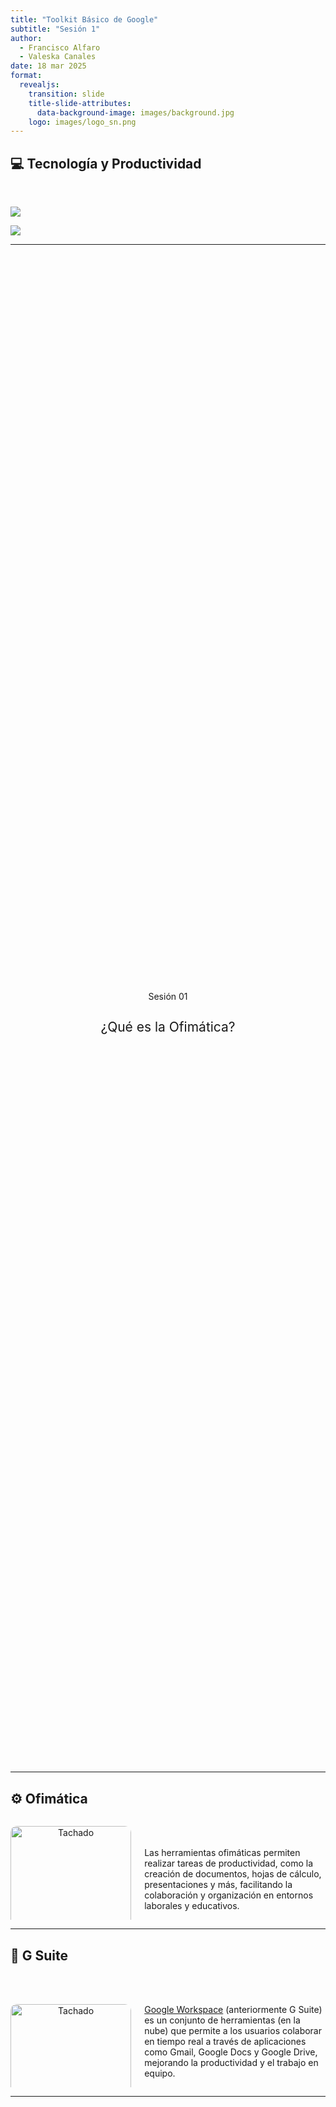```yaml
---
title: "Toolkit Básico de Google"
subtitle: "Sesión 1"
author: 
  - Francisco Alfaro
  - Valeska Canales
date: 18 mar 2025
format: 
  revealjs:
    transition: slide
    title-slide-attributes: 
      data-background-image: images/background.jpg
    logo: images/logo_sn.png
---
```


## 💻 Tecnología y Productividad {background-image="images/background.jpg" background-opacity="0.25"}

::: r-stack
<br>

![](images/intro_01.jpg){.fragment .fade-in-then-out fig-align="left"}

![](images/intro_02.jpg){.fragment fig-align="right"}
:::

------------------------------------------------------------------------

##  {background-image="images/background_slides3.png" background-opacity="0.3"}

::: {style="display: flex; justify-content: center; align-items: center; height: 60vh; flex-direction: column; text-align: center;"}
[Sesión 01]{style="font-size: 1em"}

[¿Qué es la Ofimática?]{style="font-size: 1.5em"}
:::

------------------------------------------------------------------------

## ⚙️ Ofimática {background-image="images/background.jpg" background-opacity="0.25"}

::: columns
::: {.column width="40%"}
::: {style="text-align: center;"}
<img src="images/ofimatica.png" alt="Tachado" style="width: 100%; border-radius: 10px;"/>
:::
:::

::: {.column .incremental width="60%"}
<br><br> Las herramientas ofimáticas permiten realizar tareas de productividad, como la creación de documentos, hojas de cálculo, presentaciones y más, facilitando la colaboración y organización en entornos laborales y educativos.
:::
:::

------------------------------------------------------------------------

## 💼 G Suite {background-image="images/background.jpg" background-opacity="0.25"}

::: columns
::: {.column width="40%"}
::: {style="text-align: center;"}
<br><br> <img src="images/gsuite.png" alt="Tachado" style="width: 100%; border-radius: 10px;"/>
:::
:::

::: {.column .incremental width="60%"}
<br><br> [Google Workspace](https://workspace.google.com/) (anteriormente G Suite) es un conjunto de herramientas (en la nube) que permite a los usuarios colaborar en tiempo real a través de aplicaciones como Gmail, Google Docs y Google Drive, mejorando la productividad y el trabajo en equipo.
:::
:::

------------------------------------------------------------------------

##  {background-image="images/background_slides3.png" background-opacity="0.3"}

::: {style="display: flex; justify-content: center; align-items: center; height: 60vh; flex-direction: column; text-align: center;"}
[Sesión 01]{style="font-size: 1em"}

[G-Suite: Primeros Pasos]{style="font-size: 1.5em"}
:::

------------------------------------------------------------------------

## 📧 Google Email (Gmail) {background-image="images/background.jpg" background-opacity="0.25"}

::: columns
::: {.column width="40%"}
::: {style="text-align: center;"}
<br> <img src="images/email.png" alt="Tachado" style="width: 100%; border-radius: 10px;"/>
:::
:::

::: {.column .incremental width="60%"}
<br><br> [Gmail](https://mail.google.com/) es el servicio de correo electrónico de Google, conocido por su interfaz amigable, gran capacidad de almacenamiento y su integración con otras aplicaciones de Google, permitiendo una gestión eficiente de los correos electrónicos.
:::
:::

------------------------------------------------------------------------

## 📅 Google Calendar {background-image="images/background.jpg" background-opacity="0.25"}

::: columns
::: {.column width="40%"}
::: {style="text-align: center;"}
<br> <img src="images/calendar.png" alt="Tachado" style="width: 100%; border-radius: 10px;"/>
:::
:::

::: {.column .incremental width="60%"}
<br><br> [Google Calendar](https://calendar.google.com/) es una herramienta para gestionar el tiempo y organizar eventos, reuniones y tareas. Permite programar recordatorios y compartir calendarios con otros usuarios, optimizando la coordinación de actividades.
:::
:::

------------------------------------------------------------------------

## ☁️ Google Drive {background-image="images/background.jpg" background-opacity="0.25"}

::: columns
::: {.column width="40%"}
::: {style="text-align: center;"}
<br> <img src="images/drive.png" alt="Tachado" style="width: 100%; border-radius: 10px;"/>
:::
:::

::: {.column .incremental width="60%"}
<br><br> [Google Drive](https://drive.google.com/drive/folders/1DMiJvTLyvfglsSflqxl-vjqu8skScQSQ) es un servicio de almacenamiento en la nube que permite guardar, organizar y compartir archivos de forma segura. Con su integración con otras aplicaciones de Google, se facilita la colaboración en documentos y archivos en tiempo real.
:::
:::

------------------------------------------------------------------------

## 📄 Google Docs {background-image="images/background.jpg" background-opacity="0.25"}

::: columns
::: {.column width="40%"}
::: {style="text-align: center;"}
<br> <img src="images/gdocs.png" alt="Tachado" style="width: 70%; border-radius: 10px;"/>
:::
:::

::: {.column .incremental width="60%"}
<br><br> [Google Docs](https://docs.google.com/document/d/1srXu3xb2huutC0rykcDluU_rCpov3VaLP8oePDW0OCE/edit?usp=sharing) es un procesador de texto en línea que permite crear, editar y colaborar en documentos en tiempo real. Es ideal para trabajos en equipo, ya que varios usuarios pueden trabajar simultáneamente en el mismo archivo.
:::
:::

------------------------------------------------------------------------

## 📊 Google Sheets {background-image="images/background.jpg" background-opacity="0.25"}

::: columns
::: {.column width="40%"}
::: {style="text-align: center;"}
<br> <img src="images/gsheets.png" alt="Tachado" style="width: 70%; border-radius: 10px;"/>
:::
:::

::: {.column .incremental width="60%"}
<br><br> [Google Sheets](https://docs.google.com/spreadsheets/d/1R2LlLHj-HbCXvQnQLDkbTIi33el96EBC20RtHcP7bAc/edit?usp=sharing) es una herramienta en línea para crear y editar hojas de cálculo. Ofrece funciones avanzadas de análisis de datos y permite la colaboración en tiempo real, similar a Microsoft Excel.
:::
:::

------------------------------------------------------------------------

## 📽️ Google Slides {background-image="images/background.jpg" background-opacity="0.25"}

::: columns
::: {.column width="40%"}
::: {style="text-align: center;"}
<br> <img src="images/gslides.png" alt="Tachado" style="width: 70%; border-radius: 10px;"/>
:::
:::

::: {.column .incremental width="60%"}
<br><br> [Google Slides](https://docs.google.com/presentation/d/1Hoq7xK-2OIcWk5HALSl3Dkwo51TU0yf7m6-dxznPIBg/edit?usp=sharing) es una herramienta para crear presentaciones visuales y colaborativas. Permite a los usuarios diseñar y compartir presentaciones en línea, con la capacidad de trabajar simultáneamente con otros colaboradores.
:::
:::

------------------------------------------------------------------------

## 📋 Google Forms {background-image="images/background.jpg" background-opacity="0.25"}

::: columns
::: {.column width="40%"}
::: {style="text-align: center;"}
<br> <img src="images/gform.png" alt="Tachado" style="width: 70%; border-radius: 10px;"/>
:::
:::

::: {.column .incremental width="60%"}
<br><br> [Google Forms](https://docs.google.com/forms/d/11Bla28Cr4YWITq1Rjb9X1U90ttdqYMmLVbt8tlLxXM8/edit) es una herramienta para crear formularios, encuestas y cuestionarios. Su facilidad de uso y la opción de recolectar respuestas automáticamente hacen que sea muy útil para recopilar datos de manera organizada.
:::
:::

------------------------------------------------------------------------

## 🐍 Google Colab {background-image="images/background.jpg" background-opacity="0.25"}

::: columns
::: {.column width="40%"}
::: {style="text-align: center;"}
<br> <img src="images/colab.png" alt="Tachado" style="width: 100%; border-radius: 10px;"/>
:::
:::

::: {.column .incremental width="60%"}
<br><br> [Google Colab](https://colab.research.google.com/drive/1XWA23udppBqA0BkPlmaVCeSTM6mU_JHJ?usp=sharing) es una plataforma en línea que permite escribir y ejecutar código Python en entornos de notebooks. Es ideal para ciencia de datos, aprendizaje automático y la colaboración en proyectos de programación.
:::
:::

------------------------------------------------------------------------

## 📌 Actividad {background-image="images/background.jpg" background-opacity="0.25"}

<br>

1.  📂 **Clonar el Google Drive**:
    -   Accede al siguiente enlace y copia la carpeta en tu propio Google Drive:
        -   [Google Drive - Actividad](https://drive.google.com/drive/folders/1DMiJvTLyvfglsSflqxl-vjqu8skScQSQ)
2.  ✉️ **Enviar un correo**:
    -   Redacta un correo dirigido a **Francisco** (francisco.alfaro\@usm.cl) con copia a **Valeska** (vcanalesp\@usm.cl)\
    -   En el mensaje, indica que has completado la actividad y adjunta el **enlace a la carpeta clonada en tu Google Drive**

------------------------------------------------------------------------

## 📌 Actividad {background-image="images/background.jpg" background-opacity="0.25"}

<br>

1.  📂 **Clonar el Google Drive**:
    -   Accede al siguiente enlace y copia la carpeta en tu propio Google Drive:
        -   [Google Drive - Actividad](https://drive.google.com/drive/folders/1DMiJvTLyvfglsSflqxl-vjqu8skScQSQ)
2.  📝 **Resolver la actividad**:
    -   Abre el archivo **actividad_02.ipynb** dentro de la carpeta clonada.\
    -   Sigue las instrucciones dentro del notebook y completa los ejercicios.

------------------------------------------------------------------------

##  {background-image="images/background_slides3.png" background-opacity="0.3"}

::: {style="display: flex; justify-content: center; align-items: center; height: 60vh; flex-direction: column; text-align: center;"}
[Sesión 01]{style="font-size: 1em"}

[Conclusiones]{style="font-size: 1.5em"}
:::

------------------------------------------------------------------------

## 💡Conclusiones {background-image="images/background.jpg" background-opacity="0.25"}

<br>

-   🖥️ **Productividad mejorada**: Las herramientas de Google transforman la forma de trabajar, facilitando la colaboración y el acceso a la información en cualquier lugar.

-   🌐 **Colaboración en tiempo real**: Con Google Drive, Docs, y otras herramientas, el trabajo en equipo se hace más eficiente y accesible desde cualquier dispositivo.

-   🚀 **Innovación constante**: Google sigue mejorando sus herramientas, ofreciendo soluciones como Google Colab para la programación y la ciencia de datos.

-   📈 **Optimización de tareas**: Herramientas como Gmail, Calendar y Sheets optimizan las tareas diarias, aumentando la productividad personal y profesional.

------------------------------------------------------------------------

## 🎉 ¡Gracias por Participar! {background-image="images/background.jpg" background-opacity="0.25"}

::: columns
::: {.column width="50%"}
<br>

❓¿Preguntas?

👏 Responder [encuesta](https://docs.google.com/forms/d/e/1FAIpQLSeCUqQw0LQxeBDcN15RSLE_Hetv0sffxaZOAagQCR0RkQHVHQ/viewform?usp=dialog)

🥳 Gracias de Nuevo
:::

::: {.column width="50%" align="center"}
![](images/qr1.png){width="400"}
:::
:::

> 🔗 Nuestro Sitio Web: [sethnut.com/resources/](https://seth-nut.github.io/resources/).

```{=html}
<style>
/* Ajusta el tamaño del título y subtítulo */
.reveal .slides h1 {
  font-size: 2em; /* Tamaño más pequeño para el título */
}

.reveal .slides h2 {
  font-size: 1.5em; /* Tamaño más pequeño para el subtítulo */
}

/* Ajusta el tamaño del texto en los párrafos */
.reveal .slides p {
  font-size: 0.8em; /* Texto más pequeño */
}

/* Ajusta el tamaño de las tablas */
.reveal .slides table {
  font-size: 0.8em; /* Tamaño de fuente más pequeño en las tablas */
  width: 90%; /* Ajusta el ancho de la tabla */
  margin: 0 auto; /* Centra la tabla */
}

/* Ajusta el tamaño de los bullets */
.reveal .slides ul {
  font-size: 0.8em; /* Tamaño de fuente más pequeño en los bullets */
}
</style>
```